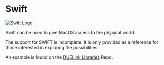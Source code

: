 # Swift


![Swift Logo](pathname:///img/swift.png)

Swift can be used to give MacOS access to the physical world.

The support for SWIFT is incomplete. It is only provided as a reference for those interested in exploring the possibilities.

An example is found on the [DUELink Libraries](https://github.com/ghi-electronics/duelink-libraries/tree/main/macos) Repo.

